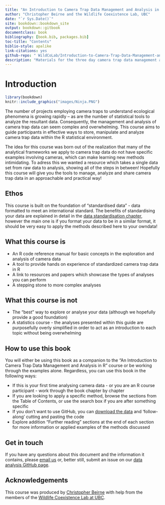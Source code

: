 ```yaml
--- 
title: "An Introduction to Camera Trap Data Management and Analysis in R"
author: "Christopher Beirne and the Wildlife Coexistence Lab, UBC"
date: "`r Sys.Date()`"
site: bookdown::bookdown_site
output: bookdown::gitbook
documentclass: book
bibliography: [book.bib, packages.bib]
toc-title: "Contents"
biblio-style: apalike
link-citations: yes
github-repo: " WildCoLab/Introduction-to-Camera-Trap-Data-Management-and-Analysis-in-R"
description: "Materials for the three day camera trap data management and analysis course"
---
```

 
# Introduction

```r
library(bookdown)
knitr::include_graphics("images/Ninja.PNG")
```

The number of projects employing camera traps to understand ecological phenomena is growing rapidly – as are the number of statistical tools to analyze the resultant data. Consequently, the management and analysis of camera trap data can seem complex and overwhelming. This course aims to guide participants in effective ways to store, manipulate and analyze camera trap data within the R statistical environment.

The idea for this course was born out of the realization that many of the analytical frameworks we apply to camera trap data do not have specific examples involving cameras, which can make learning new methods intimidating. To adress this we wanted a resource which takes a single data set from raw data to analysis, showing all of the steps in between! Hopefully this course will give you the tools to manage, analyze and share camera trap data in an approachable and practical way!

## Ethos

This course is built on the foundation of "standardised data" - data formatted to meet an international standard. The benefits of standardising your data are explained in detail in the [data standardisation chapter](#standard), however the main one is if you format your data to be in a similar format, it should be very easy to apply the methods described here to your owndata!  

## What this course is 

- An R code reference manual for basic concepts in the exploration and analysis of camera data
- A tool to provide hands on experience of standardized camera trap data in R 
- A link to resources and papers which showcase the types of analyses you can perform
- A stepping stone to more complex analyses

## What this course is not

- The "best" way to explore or analyse your data (although we hopefully provide a good foundation)
- A statistics course - the analyses presented within this guide are purposefully overly simplified in order to act as an introduction to each topic without being overwhelming

## How to use this book

You will either be using this book as a companion to the "An Introduction to Camera Trap Data Management and Analysis in R" course or be working through the examples alone. Regardless, you can use this book in the following ways:

- If this is your first time analysing camera data - or you are an R course participant - work through the book chapter by chapter
- If you are looking to apply a specific method, browse the sections from the Table of Contents, or use the search box if you are after something specific
- If you don't want to use GitHub, you can [download the data](https://www.dropbox.com/sh/fpnsinyn1ml9x28/AAB-Y-glHHRDsiCdmQnVLx7Wa?dl=0) and 'follow-along' cutting and pasting the code
- Explore addition “Further reading” sections at the end of each section for more information or applied examples of the methods discussed

## Get in touch

If you have any questions about this document and the information it contains, please [email us](wildco.lab@gmail.com) or, better still, submit an issue on our [data analysis GitHub page](https://github.com/WildCoLab/Introduction-to-Camera-Trap-Data-Management-and-Analysis-in-R). 

## Acknowledgements

This course was produced by [Christopher Beirne](https://www.researchgate.net/profile/Christopher-Beirne) with help from the members of the [Wildlife Coexistence Lab at UBC](https://wildlife.forestry.ubc.ca/).
